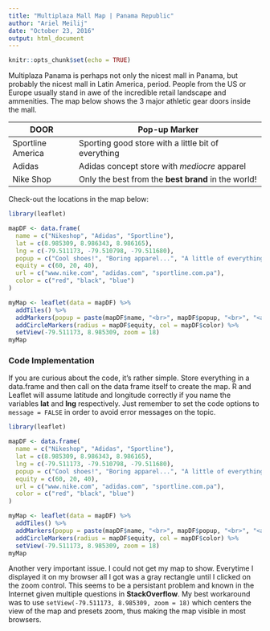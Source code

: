 ```yaml
---
title: "Multiplaza Mall Map | Panama Republic"
author: "Ariel Meilij"
date: "October 23, 2016"
output: html_document
---
```


```r
knitr::opts_chunk$set(echo = TRUE)
```

Multiplaza Panama is perhaps not only the nicest mall in Panama, but probably the nicest mall in Latin America, period. People from the US or Europe usually stand in awe of the incredible retail landscape and ammenities. The map below shows the 3 major athletic gear doors inside the mall. 

DOOR                | Pop-up Marker
--------------------|--------------------------------------------------------
Sportline America   | Sporting good store with a little bit of everything
Adidas              | Adidas concept store with _mediocre_ apparel
Nike Shop           | Only the best from the __best brand__ in the world!

Check-out the locations in the map below:

```r
library(leaflet)

mapDF <- data.frame(
  name = c("Nikeshop", "Adidas", "Sportline"),
  lat = c(8.985309, 8.986343, 8.986165),
  lng = c(-79.511173, -79.510798, -79.511680),
  popup = c("Cool shoes!", "Boring apparel...", "A little of everything :-|"),
  equity = c(60, 20, 40),
  url = c("www.nike.com", "adidas.com", "sportline.com.pa"),
  color = c("red", "black", "blue")
)

myMap <- leaflet(data = mapDF) %>%
  addTiles() %>%
  addMarkers(popup = paste(mapDF$name, "<br>", mapDF$popup, "<br>", "<a href=>", mapDF$url, "</a>")) %>%
  addCircleMarkers(radius = mapDF$equity, col = mapDF$color) %>%
  setView(-79.511173, 8.985309, zoom = 18)
myMap
```

### Code Implementation
If you are curious about the code, it's rather simple. Store everything in a data.frame and then call on the data frame itself to create the map. R and Leaflet will assume latitude and longitude correctly if you name the variables __lat__ and __lng__ respectively. Just remember to set the code options to ```message = FALSE``` in order to avoid error messages on the topic. 

```r
library(leaflet)

mapDF <- data.frame(
  name = c("Nikeshop", "Adidas", "Sportline"),
  lat = c(8.985309, 8.986343, 8.986165),
  lng = c(-79.511173, -79.510798, -79.511680),
  popup = c("Cool shoes!", "Boring apparel...", "A little of everything :-|"),
  equity = c(60, 20, 40),
  url = c("www.nike.com", "adidas.com", "sportline.com.pa"),
  color = c("red", "black", "blue")
)

myMap <- leaflet(data = mapDF) %>%
  addTiles() %>%
  addMarkers(popup = paste(mapDF$name, "<br>", mapDF$popup, "<br>", "<a href=>", mapDF$url, "</a>")) %>%
  addCircleMarkers(radius = mapDF$equity, col = mapDF$color) %>%
  setView(-79.511173, 8.985309, zoom = 18)
myMap
```

Another very important issue. I could not get my map to show. Everytime I displayed it on my browser all I got was a gray rectangle until I clicked on the zoom control. This seems to be a persistant problem and known in the Internet given multiple questions in __StackOverflow__. My best workaround was to use ```setView(-79.511173, 8.985309, zoom = 18)``` which centers the view of the map and presets zoom, thus making the map visible in most browsers.



